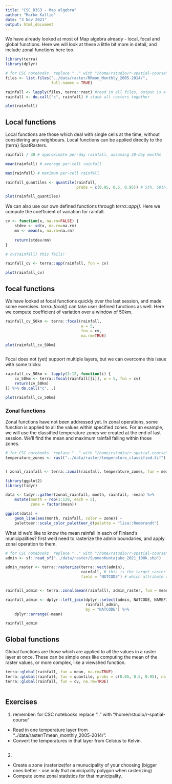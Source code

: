 ```yaml
---
title: "CSC_D3S3 - Map algebra"
author: "Marko Kallio"
date: "3 Nov 2021"
output: html_document
---
```



We have already looked at most of Map algebra already - local, focal and global functions. Here we will look at these a little bit more in detail, and include zonal functions here too.

```r
library(terra)
library(dplyr)

# for CSC notebooks  replace ".." with "/home/rstudio/r-spatial-course"
files <- list.files("../data/raster/RRmon_Monthly_2005-2014/", 
                    full.names = TRUE)

rainfall <- lapply(files, terra::rast) #read in all files, output is a list
rainfall <- do.call("c", rainfall) # stack all rasters together

plot(rainfall)
```



## Local functions

Local functions are those which deal with single cells at the time, without considering any neighbours. Local functions can be applied directly to the {terra} SpatRasters.

```r

rainfall / 30 # approximate per-day rainfall, assuming 30-day months

mean(rainfall) # average per-cell rainfall

max(rainfall) # maximum per-cell rainfall

rainfall_quantiles <- quantile(rainfall, 
                               probs = c(0.05, 0.5, 0.95)) # 5th, 50th, and 95th percentiles

plot(rainfall_quantiles)
```

We can also use our own defined functions through *terra::app()*. Here we compute the coefficient of variation for rainfall.

```r
cv <- function(x, na.rm=FALSE) {
    stdev <- sd(x, na.rm=na.rm)
    mn <- mean(x, na.rm=na.rm)
    
    return(stdev/mn)
}

# cv(rainfall) this fails!

rainfall_cv <- terra::app(rainfall, fun = cv)

plot(rainfall_cv)

```


## focal functions

We have looked at focal functions quickly over the last session, and made some exercises. *terra::focal()* can take user defined functions as well. Here we compute coefficient of variation over a window of 50km. 

```r

rainfall_cv_50km <- terra::focal(rainfall,
                                 w = 5,
                                 fun = cv,
                                 na.rm=TRUE)

plot(rainfall_cv_50km)



```

Focal does not (yet) support multiple layers, but we can overcome this issue with some tricks:

```r

rainfall_cv_50km <- lapply(1:12, function(i) {
    cv_50km <- terra::focal(rainfall[[i]], w = 5, fun = cv)
    return(cv_50km)
}) %>% do.call("c", .)

plot(rainfall_cv_50km)
```



### Zonal functions

Zonal functions have not been addressed yet. In zonal operations, some function is applied to all the values within specified zones. For an example, we will use the classified temperature zones we created at the end of last session. We'll find the mean and maximum rainfall falling within those zones.

```r
# for CSC notebooks  replace ".." with "/home/rstudio/r-spatial-course"
temperature_zones <- rast("../data/raster/temperature_classified.tif")


( zonal_rainfall <- terra::zonal(rainfall, temperature_zones, fun = mean) )

library(ggplot2)
library(tidyr)

data <- tidyr::gather(zonal_rainfall, month, rainfall, -mean) %>% 
    mutate(month = rep(1:120, each = 5),
           zone = factor(mean))

ggplot(data) +
    geom_line(aes(month, rainfall, color = zone)) +
    paletteer::scale_color_paletteer_d(palette = "lisa::Rembrandt")

```

What id we'd like to know the mean rainfall in each of Finland's municipalities? first we'd need to rasterize the admin boundaries, and apply zonal operation to them.

```r
# for CSC notebooks  replace ".." with "/home/rstudio/r-spatial-course"
admin <- sf::read_sf("../data/raster/SuomenKuntajako_2021_100k.shp")

admin_raster <- terra::rasterize(terra::vect(admin),
                                 rainfall, # this is the target raster which is used for rasterization
                                 field = "NATCODE") # which attribute we're rasterizing 


rainfall_admin <- terra::zonal(mean(rainfall), admin_raster, fun = mean)

rainfall_admin <- dplyr::left_join(dplyr::select(admin, NATCODE, NAMEFIN),
                                   rainfall_admin,
                                   by = "NATCODE") %>% 
    dplyr::arrange(-mean)

rainfall_admin

```



## Global functions

Global functions are those which are applied to all the values in a raster layer at once. These can be simple ones like computing the mean of the raster values, or more complex, like a viewshed function.

```r

terra::global(rainfall, fun = mean, na.rm=TRUE)
terra::global(rainfall, fun = quantile, probs = c(0.05, 0.5, 0.95), na.rm=TRUE)
terra::global(rainfall, fun = cv, na.rm=TRUE)



```



## Exercises

1.
remember: for CSC notebooks  replace ".." with "/home/rstudio/r-spatial-course"


* Read in one temperature layer from "../data/raster/Tmean_monthly_2005-2014/".
* Convert the temperatures in that layer from Celcius to Kelvin.

```r

```


2. 

* Create a zone (rasterize)for a munucipality of your choosing (bigger ones better - use only that municipality polygon when rasterizing)
* Compute some zonal statistics for that municipality.

```r

```

